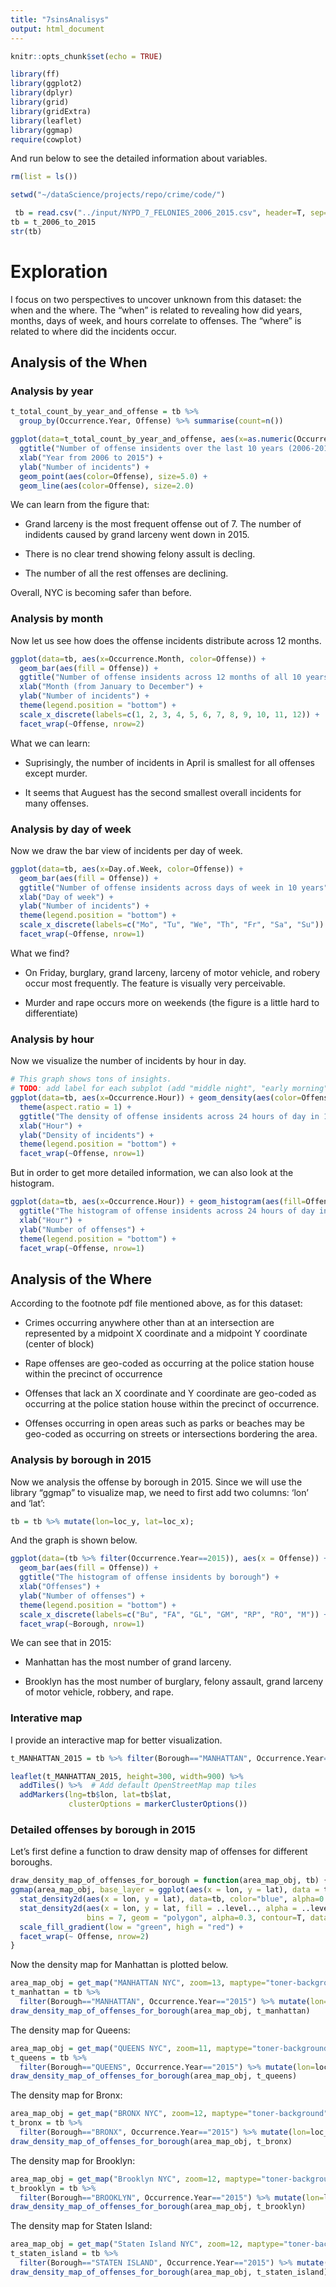 ```yaml
---
title: "7sinsAnalisys"
output: html_document
---
```


```r
knitr::opts_chunk$set(echo = TRUE)
```

```r
library(ff)
library(ggplot2)
library(dplyr)
library(grid)
library(gridExtra)
library(leaflet)
library(ggmap)
require(cowplot)

```

And run below to see the detailed information about variables.

```r
rm(list = ls())

setwd("~/dataScience/projects/repo/crime/code/")

 tb = read.csv("../input/NYPD_7_FELONIES_2006_2015.csv", header=T, sep=",", stringsAsFactors=F)
tb = t_2006_to_2015
str(tb)
```


# Exploration
I focus on two perspectives to uncover unknown from this dataset: the when and the where. The "when" is related to revealing how did years, months, days of week, and hours correlate to offenses. The "where" is related to where did the incidents occur.

## Analysis of the When

### Analysis by year

```r
t_total_count_by_year_and_offense = tb %>%
  group_by(Occurrence.Year, Offense) %>% summarise(count=n())

ggplot(data=t_total_count_by_year_and_offense, aes(x=as.numeric(Occurrence.Year), y=count)) +
  ggtitle("Number of offense insidents over the last 10 years (2006-2015)") +
  xlab("Year from 2006 to 2015") +
  ylab("Number of incidents") + 
  geom_point(aes(color=Offense), size=5.0) + 
  geom_line(aes(color=Offense), size=2.0)
```

We can learn from the figure that: 

* Grand larceny is the most frequent offense out of 7. The number of indidents caused by grand larceny went down in 2015.

* There is no clear trend showing felony assult is decling.

* The number of all the rest offenses are declining.

Overall, NYC is becoming safer than before.

### Analysis by month

Now let us see how does the offense incidents distribute across 12 months.

```r
ggplot(data=tb, aes(x=Occurrence.Month, color=Offense)) + 
  geom_bar(aes(fill = Offense)) + 
  ggtitle("Number of offense insidents across 12 months of all 10 years") +
  xlab("Month (from January to December") +
  ylab("Number of incidents") + 
  theme(legend.position = "bottom") + 
  scale_x_discrete(labels=c(1, 2, 3, 4, 5, 6, 7, 8, 9, 10, 11, 12)) +
  facet_wrap(~Offense, nrow=2)
```

What we can learn:

* Suprisingly, the number of incidents in April is smallest for all offenses except murder. 

* It seems that Auguest has the second smallest overall incidents for many offenses.




### Analysis by day of week
Now we draw the bar view of incidents per day of week.

```r
ggplot(data=tb, aes(x=Day.of.Week, color=Offense)) + 
  geom_bar(aes(fill = Offense)) + 
  ggtitle("Number of offense insidents across days of week in 10 years") +
  xlab("Day of week") +
  ylab("Number of incidents") + 
  theme(legend.position = "bottom") + 
  scale_x_discrete(labels=c("Mo", "Tu", "We", "Th", "Fr", "Sa", "Su")) +
  facet_wrap(~Offense, nrow=1)
```

What we find?

* On Friday, burglary, grand larceny, larceny of motor vehicle, and robery occur most frequently. The feature is visually very perceivable. 

* Murder and rape occurs more on weekends (the figure is a little hard to differentiate)



### Analysis by hour 

Now we visualize the number of incidents by hour in day.

```r
# This graph shows tons of insights.
# TODO: add label for each subplot (add "middle night", "early morning", "morning", "noon", "afternoon", "evening", "late night")
ggplot(data=tb, aes(x=Occurrence.Hour)) + geom_density(aes(color=Offense)) + 
  theme(aspect.ratio = 1) + 
  ggtitle("The density of offense insidents across 24 hours of day in 10 years") +
  xlab("Hour") +
  ylab("Density of incidents") + 
  theme(legend.position = "bottom") + 
  facet_wrap(~Offense, nrow=1)
```

But in order to get more detailed information, we can also look at the histogram.

```r
ggplot(data=tb, aes(x=Occurrence.Hour)) + geom_histogram(aes(fill=Offense), binwidth=1) +
  ggtitle("The histogram of offense insidents across 24 hours of day in 10 years") +
  xlab("Hour") +
  ylab("Number of offenses") + 
  theme(legend.position = "bottom") + 
  facet_wrap(~Offense, nrow=1)
```




## Analysis of the Where
According to the footnote pdf file mentioned above, as for this dataset:

* Crimes occurring anywhere other than at an intersection are represented by a midpoint X coordinate and a midpoint Y coordinate (center of block)

* Rape offenses are geo-coded as occurring at the police station house within the precinct of
occurrence

* Offenses that lack an X coordinate and Y coordinate are geo-coded as occurring at the police station
house within the precinct of occurrence.

* Offenses occurring in open areas such as parks or beaches may be geo-coded as occurring on streets
or intersections bordering the area.

### Analysis by borough in 2015

Now we analysis the offense by borough in 2015. Since we will use the library "ggmap" to visualize map, we need to first add two columns: 'lon' and 'lat':

```r
tb = tb %>% mutate(lon=loc_y, lat=loc_x);
```

And the graph is shown below.

```r
ggplot(data=(tb %>% filter(Occurrence.Year==2015)), aes(x = Offense)) + 
  geom_bar(aes(fill = Offense)) + 
  ggtitle("The histogram of offense insidents by borough") +
  xlab("Offenses") +
  ylab("Number of offenses") + 
  theme(legend.position = "bottom") + 
  scale_x_discrete(labels=c("Bu", "FA", "GL", "GM", "RP", "RO", "M")) +
  facet_wrap(~Borough, nrow=1)
```

We can see that in 2015:

* Manhattan has the most number of grand larceny. 

* Brooklyn has the most number of burglary, felony assault, grand larceny of motor vehicle, robbery, and rape.

### Interative map
I provide an interactive map for better visualization.

```r
t_MANHATTAN_2015 = tb %>% filter(Borough=="MANHATTAN", Occurrence.Year=="2015")

leaflet(t_MANHATTAN_2015, height=300, width=900) %>%
  addTiles() %>%  # Add default OpenStreetMap map tiles
  addMarkers(lng=tb$lon, lat=tb$lat,
             clusterOptions = markerClusterOptions())

```

### Detailed offenses by borough in 2015

Let's first define a function to draw density map of offenses for different boroughs.

```r
draw_density_map_of_offenses_for_borough = function(area_map_obj, tb) {
ggmap(area_map_obj, base_layer = ggplot(aes(x = lon, y = lat), data = tb)) +
  stat_density2d(aes(x = lon, y = lat), data=tb, color="blue", alpha=0.5) + 
  stat_density2d(aes(x = lon, y = lat, fill = ..level.., alpha = ..level..),
                 bins = 7, geom = "polygon", alpha=0.3, contour=T, data = tb) +
  scale_fill_gradient(low = "green", high = "red") +
  facet_wrap(~ Offense, nrow=2)
}
```

Now the density map for Manhattan is plotted below.

```r
area_map_obj = get_map("MANHATTAN NYC", zoom=13, maptype="toner-background", source="stamen")
t_manhattan = tb %>% 
  filter(Borough=="MANHATTAN", Occurrence.Year=="2015") %>% mutate(lon=loc_y, lat=loc_x);
draw_density_map_of_offenses_for_borough(area_map_obj, t_manhattan)
```

The density map for Queens:

```r
area_map_obj = get_map("QUEENS NYC", zoom=11, maptype="toner-background", source="stamen")
t_queens = tb %>% 
  filter(Borough=="QUEENS", Occurrence.Year=="2015") %>% mutate(lon=loc_y, lat=loc_x);
draw_density_map_of_offenses_for_borough(area_map_obj, t_queens)
```

The density map for Bronx:

```r
area_map_obj = get_map("BRONX NYC", zoom=12, maptype="toner-background", source="stamen")
t_bronx = tb %>% 
  filter(Borough=="BRONX", Occurrence.Year=="2015") %>% mutate(lon=loc_y, lat=loc_x);
draw_density_map_of_offenses_for_borough(area_map_obj, t_bronx)
```

The density map for Brooklyn:

```r
area_map_obj = get_map("Brooklyn NYC", zoom=12, maptype="toner-background", source="stamen")
t_brooklyn = tb %>% 
  filter(Borough=="BROOKLYN", Occurrence.Year=="2015") %>% mutate(lon=loc_y, lat=loc_x);
draw_density_map_of_offenses_for_borough(area_map_obj, t_brooklyn)
```

The density map for Staten Island:

```r
area_map_obj = get_map("Staten Island NYC", zoom=12, maptype="toner-background", source="stamen")
t_staten_island = tb %>% 
  filter(Borough=="STATEN ISLAND", Occurrence.Year=="2015") %>% mutate(lon=loc_y, lat=loc_x);
draw_density_map_of_offenses_for_borough(area_map_obj, t_staten_island)
```

